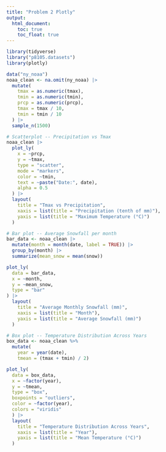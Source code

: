 ```yaml
---
title: "Problem 2 Plotly"
output: 
  html_document:
    toc: true
    toc_float: true
---
```

```r
library(tidyverse)
library("p8105.datasets")
library(plotly)
```

```r
data("ny_noaa")
noaa_clean <- na.omit(ny_noaa) |>
  mutate(
    tmax = as.numeric(tmax),
    tmin = as.numeric(tmin),
    prcp = as.numeric(prcp),
    tmax = tmax / 10,
    tmin = tmin / 10
  ) |>
  sample_n(1500)
```

```r
# Scatterplot -- Precipitation vs Tmax
noaa_clean |>
  plot_ly(
    x = ~prcp,
    y = ~tmax,
    type = "scatter",
    mode = "markers",
    color = ~tmin,
    text = ~paste("Date:", date),
    alpha = 0.5
  ) |>
  layout(
    title = "Tmax vs Precipitation",
    xaxis = list(title = "Precipitation (tenth of mm)"),
    yaxis = list(title = "Maximum Temperature (°C)")
  )
```

```r
# Bar plot -- Average Snowfall per month
bar_data <- noaa_clean |>
  mutate(month = month(date, label = TRUE)) |>
  group_by(month) |>
  summarize(mean_snow = mean(snow))

plot_ly(
  data = bar_data,
  x = ~month,
  y = ~mean_snow,
  type = "bar"
) |>
  layout(
    title = "Average Monthly Snowfall (mm)",
    xaxis = list(title = "Month"),
    yaxis = list(title = "Average Snowfall (mm)")
  )
```

```r
# Box plot -- Temperature Distribution Across Years
box_data <- noaa_clean %>%
  mutate(
    year = year(date),
    tmean = (tmax + tmin) / 2)

plot_ly(
  data = box_data,
  x = ~factor(year),   
  y = ~tmean,        
  type = "box",
  boxpoints = "outliers",
  color = ~factor(year),
  colors = "viridis"
  ) |>
  layout(
    title = "Temperature Distribution Across Years",
    xaxis = list(title = "Year"),
    yaxis = list(title = "Mean Temperature (°C)")
  )
```